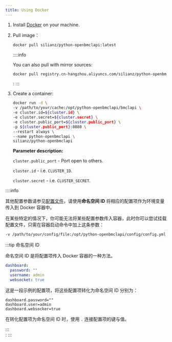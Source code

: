```yaml
---
title: Using Docker
---
```


1. Install [Docker](https://docker.com/) on your machine.

2. Pull image：

    ```sh
    docker pull silianz/python-openbmclapi:latest
    ```

    ::::info

    You can also pull with mirror sources:

    ```sh
    docker pull registry.cn-hangzhou.aliyuncs.com/silianz/python-openbmclapi:latest
    ```

    :
:::

3. Create a container:

    ```sh
    docker run -d \
    -v /path/to/your/cache:/opt/python-openbmclapi/bmclapi \
    -e cluster.id=${cluster.id} \
    -e cluster.secret=${cluster.secret} \
    -e cluster.public_port=${cluster.public_port} \
    -p ${cluster.public_port}:8080 \
    --restart always \
    --name python-openbmclapi \
    silianz/python-openbmclapi 
    ```

    **Parameter description:**

    `cluster.public_port` - Port open to others.

    `cluster.id` - i.e. `CLUSTER_ID`.

    `cluster.secret` - i.e. `CLUSTER_SECRET`.

::::info

其他配置参数请参见[配置文件](/docs/advanced/configuration)，请使用**命名空间 ID** 将相应的配置项作为环境变量传入到 Docker 容器中。

在某些特定的情况下，你可能无法将某些配置参数传入容器，此时你可以尝试挂载配置文件，只需在容器启动命令中加上这条参数：

```sh
-v /path/to/your/config/file:/opt/python-openbmclapi/config/config.yml
```

:::tip 命名空间 ID

命名空间 ID 是将配置项传入 Docker 容器的一种方法。

```yml title="config/config.yml"
dashboard:
  password: ""
  username: admin
  websocket: true
```

这是一段示例的配置项，将这些配置项转化为命名空间 ID 分别为：

```properties
dashboard.password=""
dashboard.user=admin
dashboard.websocker=true
```

在转化配置项为命名空间 ID 时，使用 `.` 连接配置项的键与值。

:::  
:
:::
